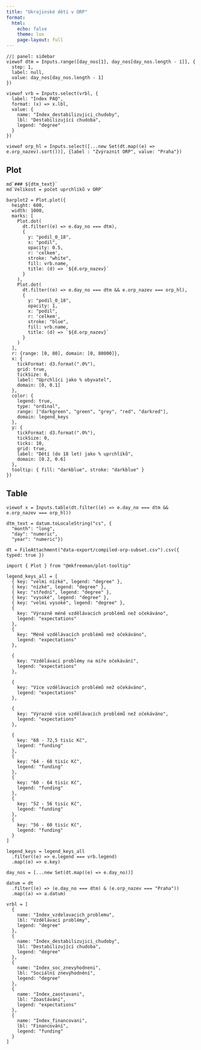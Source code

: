 ```yaml
---
title: "Ukrajinské děti v ORP"
format: 
  html:
    echo: false
    theme: lux
    page-layout: full
---
```


```ojs
//| panel: sidebar
viewof dtm = Inputs.range([day_nos[1], day_nos[day_nos.length - 1]], {
  step: 1,
  label: null,
  value: day_nos[day_nos.length - 1]
})

viewof vrb = Inputs.select(vrbl, {
  label: "Index PAQ",
  format: (x) => x.lbl,
  value: {
    name: "Index_destabilizujici_chudoby",
    lbl: "Destabilizující chudoba",
    legend: "degree"
  }
})

viewof orp_hl = Inputs.select([...new Set(dt.map((e) => e.orp_nazev).sort())], {label : "Zvýraznit ORP", value: "Praha"})
```

::: panel-tabset

## Plot

```ojs
md`### ${dtm_text}`
md`Velikost = počet uprchlíků v ORP`
```

```ojs
barplot2 = Plot.plot({
  height: 600,
  width: 1000,
  marks: [
    Plot.dot(
      dt.filter((e) => e.day_no === dtm),
      {
        y: "podil_0_18",
        x: "podil",
        opacity: 0.5,
        r: 'celkem',
        stroke: "white",
        fill: vrb.name,
        title: (d) => `${d.orp_nazev}`
      }
    ),
    Plot.dot(
      dt.filter((e) => e.day_no === dtm && e.orp_nazev === orp_hl),
      {
        y: "podil_0_18",
        opacity: 1,
        x: "podil",
        r: 'celkem',
        stroke: "blue",
        fill: vrb.name,
        title: (d) => `${d.orp_nazev}`
      }
    )
  ],
  r: {range: [0, 80], domain: [0, 80000]},
  x: {
    tickFormat: d3.format(".0%"),
    grid: true,
    tickSize: 0,
    label: "Uprchlíci jako % obyvatel",
    domain: [0, 0.1]
  },
  color: {
    legend: true,
    type: "ordinal",
    range: ["darkgreen", "green", "grey", "red", "darkred"],
    domain: legend_keys
  },
  y: {
    tickFormat: d3.format(".0%"),
    tickSize: 0,
    ticks: 10,
    grid: true,
    label: "Dětí (do 18 let) jako % uprchlíků",
    domain: [0.2, 0.6]
  },
  tooltip: { fill: "darkblue", stroke: "darkblue" }
})
```

## Table

```ojs
viewof x = Inputs.table(dt.filter((e) => e.day_no === dtm && e.orp_nazev === orp_hl))
```


```ojs
dtm_text = datum.toLocaleString("cs", {
  "month": "long",
  "day": "numeric",
  "year": "numeric"})
```

:::

```ojs
dt = FileAttachment("data-export/compiled-orp-subset.csv").csv({ typed: true })
```

```ojs
import { Plot } from "@mkfreeman/plot-tooltip"
```

```ojs
legend_keys_all = [
  { key: "velmi nízké", legend: "degree" },
  { key: "nízké", legend: "degree" },
  { key: "střední", legend: "degree" },
  { key: "vysoké", legend: "degree" },
  { key: "velmi vysoké", legend: "degree" },
  {
    key: "Výrazně méně vzdělávacích problémů než očekáváno",
    legend: "expectations"
  },
  {
    key: "Méně vzdělávacích problémů než očekáváno",
    legend: "expectations"
  },

  {
    key: "Vzdělávací problémy na míře očekávání",
    legend: "expectations"
  },

  {
    key: "Více vzdělávacích problémů než očekáváno",
    legend: "expectations"
  },

  {
    key: "Výrazně více vzdělávacích problémů než očekáváno",
    legend: "expectations"
  },

  {
    key: "68 - 72,5 tisíc Kč",
    legend: "funding"
  },
  {
    key: "64 - 68 tisíc Kč",
    legend: "funding"
  },
  {
    key: "60 - 64 tisíc Kč",
    legend: "funding"
  },
  {
    key: "52 - 56 tisíc Kč",
    legend: "funding"
  },
  {
    key: "56 - 60 tisíc Kč",
    legend: "funding"
  }
]
```


```ojs
legend_keys = legend_keys_all
  .filter((e) => e.legend === vrb.legend)
  .map((e) => e.key)
```

```ojs
day_nos = [...new Set(dt.map((e) => e.day_no))]
```

```ojs
datum = dt
  .filter((e) => (e.day_no === dtm) & (e.orp_nazev === "Praha"))
  .map((a) => a.datum)
```


```ojs
vrbl = [
  {
    name: "Index_vzdelavacich_problemu",
    lbl: "Vzdělávací problémy",
    legend: "degree"
  },
  {
    name: "Index_destabilizujici_chudoby",
    lbl: "Destabilizující chudoba",
    legend: "degree"
  },
  {
    name: "Index_soc_znevyhodneni",
    lbl: "Sociální znevýhodnění",
    legend: "degree"
  },
  {
    name: "Index_zaostavani",
    lbl: "Zoastávání",
    legend: "expectations"
  },
  {
    name: "Index_financovani",
    lbl: "Financování",
    legend: "funding"
  }
]
```
